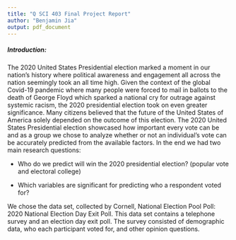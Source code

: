 ```yaml
---
title: "Q SCI 403 Final Project Report"
author: "Benjamin Jia"
output: pdf_document
---
```


##### Introduction:

The 2020 United States Presidential election marked a moment in our nation's history where political awareness and engagement all across the nation seemingly took an all time high. Given the context of the global Covid-19 pandemic where many people were forced to mail in ballots to the death of George Floyd which sparked a national cry for outrage against systemic racism, the 2020 presidential election took on even greater significance. Many citizens believed that the future of the United States of America solely depended on the outcome of this election. The 2020 United States Presidential election showcased how important every vote can be and as a group we chose to analyze whether or not an individual's vote can be accurately predicted from the available factors. In the end we had two main research questions:

* Who do we predict will win the 2020 presidential election? (popular vote and electoral college)

* Which variables are significant for predicting who a respondent voted for?

We chose the data set, collected by Cornell, National Election Pool Poll: 2020 National Election Day Exit Poll. This data set contains a telephone survey and an election day exit poll. The survey consisted of demographic data, who each participant voted for, and other opinion questions. 



\begin{table}[ht]
\begin{tabular}{p{0.15\linewidth} | p{0.15\linewidth} | p{0.1\linewidth} | p{0.6\linewidth}}
Variable & Variable Name & Data Type & Description \\ \hline
Age & age10 & ordinal & Age group participant is a part of \\ \hline
Sex & sex & nominal & Sex of the voter \\ \hline
Education & educ18 & ordinal & Education level of the participant. \\ \hline
Income & income20 & ordinal & Income bracket of participant. \\ \hline
Racism & racism20 & ordinal & Is racism in the US… (the most important problem, one of many important problems, a minor problem, not a problem at all, omit) \\ \hline
Life & life & ordinal & Describes whether or not the participant has a pessimist/optimist view of the world. \\ \hline
Party & party & nominal & Party affiliation of the participant. \\ \hline
State & statenum & nominal & State where the participant is voting from. \\ \hline
City & sizeplac & ordinal & Size of the city where the participant is living in. \\ \hline
Pres & pres & nominal & Who the participant voted for in the 2020 election. \\ \hline
Weight & weight & continuous & How well the participant represents the population. \\ \hline
2016 vote & vote2016 & nominal & Who the participant voted for in 2016 presidential election \\ \hline
Voting method & votemeth & nominal & Voting method (election day, by mail, or early in-person) \\ \hline
Abortion & abortion & ordinal & Which comes closest to your position? Abortion should be legal in all cases, legal in most cases, illegal in most cases, or illegal in all cases? \\ \hline
Climate change & climatec & nominal & Do you think climate change, also known as global warming, is a serious problem? 

\end{tabular}
\end{table}










